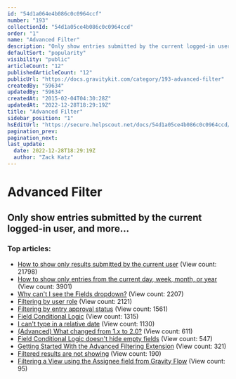 ```yaml
---
id: "54d1a064e4b086c0c0964ccf"
number: "193"
collectionId: "54d1a05ce4b086c0c0964ccd"
order: "1"
name: "Advanced Filter"
description: "Only show entries submitted by the current logged-in user, and more..."
defaultSort: "popularity"
visibility: "public"
articleCount: "12"
publishedArticleCount: "12"
publicUrl: "https://docs.gravitykit.com/category/193-advanced-filter"
createdBy: "59634"
updatedBy: "59634"
createdAt: "2015-02-04T04:30:28Z"
updatedAt: "2022-12-28T18:29:19Z"
title: "Advanced Filter"
sidebar_position: "1"
hsEditUrl: "https://secure.helpscout.net/docs/54d1a05ce4b086c0c0964ccd/article/54d1a064e4b086c0c0964ccf"
pagination_prev: 
pagination_next: 
last_update:
  date: 2022-12-28T18:29:19Z
  author: "Zack Katz"
---
```


# Advanced Filter

## Only show entries submitted by the current logged-in user, and more...

### Top articles: 

- [How to show only results submitted by the current user](203-how-to-show-only-results-submitted-by-the-current-user) (View count: 21798)
- [How to show only entries from the current day, week, month, or year](487-filter-relative-timeframe) (View count: 3901)
- [Why can't I see the Fields dropdown?](225-why-cant-i-see-the-fields-dropdown) (View count: 2207)
- [Filtering by user role](471-filtering-by-user-role) (View count: 2121)
- [Filtering by entry approval status](470-filtering-by-entry-approval-status) (View count: 1561)
- [Field Conditional Logic](753-field-conditional-logic) (View count: 1315)
- [I can't type in a relative date](332-i-cant-type-a-relative-date) (View count: 1130)
- [(Advanced) What changed from 1.x to 2.0?](677-advanced-filters-upgrade) (View count: 611)
- [Field Conditional Logic doesn't hide empty fields](775-field-conditional-logic-doesnt-hide-empty-fields) (View count: 547)
- [Getting Started With the Advanced Filtering Extension](833-getting-started-with-the-advanced-filtering-extension) (View count: 321)
- [Filtered results are not showing](806-filtered-results-are-not-showing) (View count: 190)
- [Filtering a View using the Assignee field from Gravity Flow](856-filtering-a-view-using-the-assignee-field-from-gravity-flow) (View count: 95)


